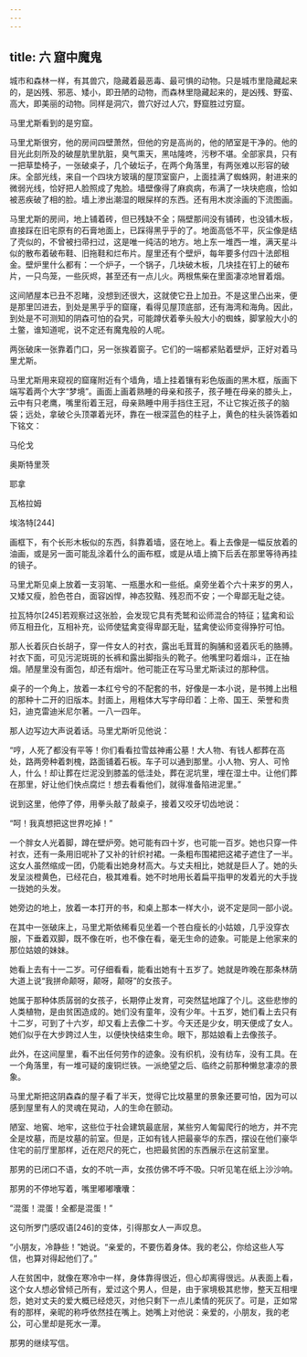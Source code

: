 ```yaml
---
---
---
```

title: 六 窟中魔鬼
---




城市和森林一样，有其兽穴，隐藏着最恶毒、最可惧的动物。只是城市里隐藏起来的，是凶残、邪恶、矮小，即丑陋的动物，而森林里隐藏起来的，是凶残、野蛮、高大，即美丽的动物。同样是洞穴，兽穴好过人穴，野窟胜过穷窟。

马里尤斯看到的是穷窟。

马里尤斯很穷，他的房间四壁萧然，但他的穷是高尚的，他的陋室是干净的。他的目光此刻所及的破屋肮里肮脏，臭气熏天，黑咕隆咚，污秽不堪。全部家具，只有一把草垫椅子，一张破桌子，几个破坛子，在两个角落里，有两张难以形容的破床。全部光线，来自一个四块方玻璃的屋顶室窗户，上面挂满了蜘蛛网，射进来的微弱光线，恰好把人脸照成了鬼脸。墙壁像得了麻疯病，布满了一块块疤痕，恰如被恶疾破了相的脸。墙上渗出潮湿的眼屎样的东西。还有用木炭涂画的下流图画。

马里尤斯的房间，地上铺着砖，但已残缺不全；隔壁那间没有铺砖，也没铺木板，直接踩在旧宅原有的石膏地面上，已踩得黑乎乎的了。地面高低不平，灰尘像是结了壳似的，不曾被扫帚扫过，这是唯一纯洁的地方。地上东一堆西一堆，满天星斗似的散布着破布鞋、旧拖鞋和烂布片。屋里还有个壁炉，每年要多付四十法郎租金。壁炉里什么都有：一个炉子，一个锅子，几块破木板，几块挂在钉上的破布片，一只鸟笼，一些灰烬，甚至还有一点儿火。两根焦柴在里面凄凉地冒着烟。

这间陋屋本已丑不忍睹，没想到还很大，这就使它丑上加丑。不是这里凸出来，便是那里凹进去，到处是黑乎乎的窟窿，看得见屋顶底部，还有海湾和海角。因此，到处是不可测知的阴森可怕的旮旯，可能蹲伏着拳头般大小的蜘蛛，脚掌般大小的土鳖，谁知道呢，说不定还有魔鬼般的人呢。

两张破床一张靠着门口，另一张挨着窗子。它们的一端都紧贴着壁炉，正好对着马里尤斯。

马里尤斯用来窥视的窟窿附近有个墙角，墙上挂着镶有彩色版画的黑木框，版画下端写着两个大字“梦境”。画面上画着熟睡的母亲和孩子，孩子睡在母亲的膝头上，云中有只老鹰，嘴里衔着王冠，母亲熟睡中用手挡住王冠，不让它挨近孩子的脑袋；远处，拿破仑头顶罩着光环，靠在一根深蓝色的柱子上，黄色的柱头装饰着如下铭文：

马伦戈

奥斯特里茨

耶拿

瓦格拉姆

埃洛特[244]

画框下，有个长形木板似的东西，斜靠着墙，竖在地上。看上去像是一幅反放着的油画，或是另一面可能乱涂着什么的画布框，或是从墙上摘下后丢在那里等待再挂的镜子。

马里尤斯见桌上放着一支羽笔、一瓶墨水和一些纸。桌旁坐着个六十来岁的男人，又矮又瘦，脸色苍白，面容凶悍，神态狡黠、残忍而不安；一个卑鄙无耻之徒。

拉瓦特尔[245]若观察过这张脸，会发现它具有秃鹫和讼师混合的特征；猛禽和讼师互相丑化，互相补充，讼师使猛禽变得卑鄙无耻，猛禽使讼师变得狰狞可怕。

那人长着灰白长胡子，穿一件女人的衬衣，露出毛茸茸的胸脯和竖着灰毛的胳膊。衬衣下面，可见污泥斑斑的长裤和露出脚指头的靴子。他嘴里叼着烟斗，正在抽烟。陋屋里没有面包，却还有烟叶。他可能正在写马里尤斯读过的那种信。

桌子的一个角上，放着一本红兮兮的不配套的书，好像是一本小说，是书摊上出租的那种十二开的旧版本。封面上，用粗体大写字母印着：上帝、国王、荣誉和贵妇，迪克雷迪米尼尔著。一八一四年。

那人边写边大声说着话。马里尤斯听见他说：

“哼，人死了都没有平等！你们看看拉雪兹神甫公墓！大人物、有钱人都葬在高处，路两旁种着刺槐，路面铺着石板。车子可以通到那里。小人物、穷人、可怜人，什么！却让葬在烂泥没到膝盖的低洼处，葬在泥坑里，埋在湿土中。让他们葬在那里，好让他们快点腐烂！想去看看他们，就得准备陷进泥里。”

说到这里，他停了停，用拳头敲了敲桌子，接着又咬牙切齿地说：

“呵！我真想把这世界吃掉！”

一个胖女人光着脚，蹲在壁炉旁。她可能有四十岁，也可能一百岁。她也只穿一件衬衣，还有一条用旧呢补了又补的针织衬裙。一条粗布围裙把这裙子遮住了一半。这女人虽然缩成一团，仍能看出她身材高大。与丈夫相比，她就是巨人了。她的头发呈淡橙黄色，已经花白，极其难看。她不时地用长着扁平指甲的发着光的大手拢一拢她的头发。

她旁边的地上，放着一本打开的书，和桌上那本一样大小，说不定是同一部小说。

在其中一张破床上，马里尤斯依稀看见坐着一个苍白瘦长的小姑娘，几乎没穿衣服，下垂着双脚，既不像在听，也不像在看，毫无生命的迹象。可能是上他家来的那位姑娘的妹妹。

她看上去有十一二岁。可仔细看看，能看出她有十五岁了。她就是昨晚在那条林荫大道上说“我拼命颠呀，颠呀，颠呀”的女孩子。

她属于那种体质孱弱的女孩子，长期停止发育，可突然猛地蹿了个儿。这些悲惨的人类植物，是由贫困造成的。她们没有童年，没有少年。十五岁，她们看上去只有十二岁，可到了十六岁，却又看上去像二十岁。今天还是少女，明天便成了女人。她们似乎在大步跨过人生，以便快快结束生命。眼下，那姑娘看上去像孩子。

此外，在这间屋里，看不出任何劳作的迹象。没有织机，没有纺车，没有工具。在一个角落里，有一堆可疑的废铜烂铁。一派绝望之后、临终之前那种懒怠凄凉的景象。

马里尤斯把这阴森森的屋子看了半天，觉得它比坟墓里的景象还要可怕，因为可以感到屋里有人的灵魂在晃动，人的生命在颤动。

陋室、地窖、地牢，这些位于社会建筑最底层，某些穷人匍匐爬行的地方，并不完全是坟墓，而是坟墓的前室。但是，正如有钱人把最豪华的东西，摆设在他们豪华住宅的前厅里那样，近在咫尺的死亡，也把最贫困的东西展示在这前室里。

那男的已闭口不语，女的不吭一声，女孩仿佛不呼不吸。只听见笔在纸上沙沙响。

那男的不停地写着，嘴里嘟嘟囔囔：

“混蛋！混蛋！全都是混蛋！”

这句所罗门感叹语[246]的变体，引得那女人一声叹息。

“小朋友，冷静些！”她说。“亲爱的，不要伤着身体。我的老公，你给这些人写信，也算对得起他们了。”

人在贫困中，就像在寒冷中一样，身体靠得很近，但心却离得很远。从表面上看，这个女人想必曾倾己所有，爱过这个男人，但是，由于家境极其悲惨，整天互相埋怨，她对丈夫的爱大概已经熄灭，对他只剩下一点儿柔情的死灰了。可是，正如常有的那样，亲昵的称呼依然挂在嘴上。她嘴上对他说：亲爱的，小朋友，我的老公，可心里却是死水一潭。

那男的继续写信。